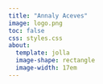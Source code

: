 ```yaml
---
title: "Annaly Aceves"
image: logo.png
toc: false
css: styles.css
about: 
  template: jolla
  image-shape: rectangle
  image-width: 17em
---
```




